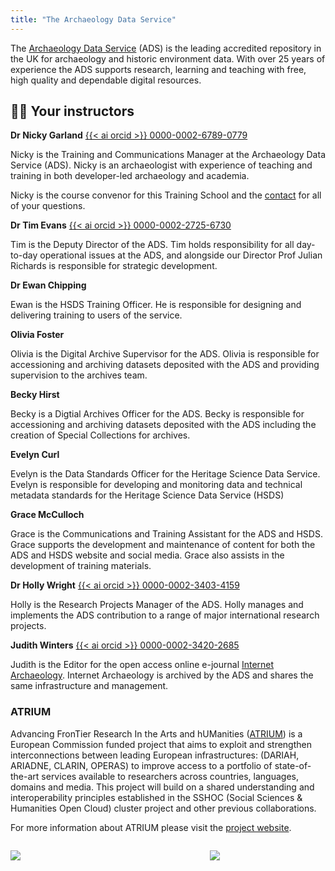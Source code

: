 ```yaml
---
title: "The Archaeology Data Service"
---
```


The [Archaeology Data Service](https://archaeologydataservice.ac.uk/) (ADS) is the leading accredited repository in the UK for archaeology and historic environment data. With over 25 years of experience the ADS supports research, learning and teaching with free, high quality and dependable digital resources.

## 👩‍🏫 Your instructors

**Dr Nicky Garland** [{{< ai orcid >}} 0000-0002-6789-0779](https://orcid.org/0000-0002-6789-0779)

Nicky is the Training and Communications Manager at the Archaeology Data Service (ADS). Nicky is an archaeologist with experience of teaching and training in both developer-led archaeology and academia.

Nicky is the course convenor for this Training School and the [contact](nicky.garland@york.ac.uk) for all of your questions.

**Dr Tim Evans** [{{< ai orcid >}} 0000-0002-2725-6730](https://orcid.org/0000-0002-2725-6730)

Tim is the Deputy Director of the ADS. Tim holds responsibility for all day-to-day operational issues at the ADS, and alongside our Director Prof Julian Richards is responsible for strategic development.

**Dr Ewan Chipping**

Ewan is the HSDS Training Officer. He is responsible for designing and delivering training to users of the service.

**Olivia Foster**

Olivia is the Digital Archive Supervisor for the ADS. Olivia is responsible for accessioning and archiving datasets deposited with the ADS and providing supervision to the archives team.

**Becky Hirst**

Becky is a Digtial Archives Officer for the ADS. Becky is responsible for accessioning and archiving datasets deposited with the ADS including the creation of Special Collections for archives.

**Evelyn Curl**

Evelyn is the Data Standards Officer for the Heritage Science Data Service. Evelyn is responsible for developing and monitoring data and technical metadata standards for the Heritage Science Data Service (HSDS)

**Grace McCulloch**

Grace is the Communications and Training Assistant for the ADS and HSDS. Grace supports the development and maintenance of content for both the ADS and HSDS website and social media. Grace also assists in the development of training materials.

**Dr Holly Wright** [{{< ai orcid >}} 0000-0002-3403-4159](https://orcid.org/0000-0002-3403-4159)

Holly is the Research Projects Manager of the ADS. Holly manages and implements the ADS contribution to a range of major international research projects.

**Judith Winters** [{{< ai orcid >}} 0000-0002-3420-2685](https://orcid.org/0000-0002-3420-2685)

Judith is the Editor for the open access online e-journal [Internet Archaeology](https://intarch.ac.uk/). Internet Archaeology is archived by the ADS and shares the same infrastructure and management.

### ATRIUM

Advancing FronTier Research In the Arts and hUManities ([ATRIUM](https://atrium-research.eu/)) is a European Commission funded project that aims to exploit and strengthen interconnections between leading European infrastructures: (DARIAH, ARIADNE, CLARIN, OPERAS) to improve access to a portfolio of state-of-the-art services available to researchers across countries, languages, domains and media. This project will build on a shared understanding and interoperability principles established in the SSHOC (Social Sciences & Humanities Open Cloud) cluster project and other previous collaborations.

For more information about ATRIUM please visit the [project website](https://atrium-research.eu/).

:::::: columns
::: {.column width="40%"}
[![](figs/Clay_atrium.png)](https://atrium-research.eu)
:::

::: {.column width="20%"}
:::

::: {.column width="40%"}
![](figs/EU_funding_image.png)
:::
::::::
